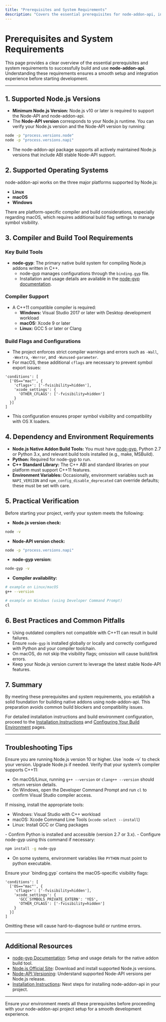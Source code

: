 ```yaml
---
title: "Prerequisites and System Requirements"
description: "Covers the essential prerequisites for node-addon-api, including supported Node.js versions, compiler and tool requirements, and supported operating systems. Ensures that users know exactly what is needed before starting installation."
---
```


# Prerequisites and System Requirements

This page provides a clear overview of the essential prerequisites and system requirements to successfully build and use **node-addon-api**. Understanding these requirements ensures a smooth setup and integration experience before starting development.

---

## 1. Supported Node.js Versions

- **Minimum Node.js Version:** Node.js v10 or later is required to support the Node-API and node-addon-api.
- The **Node-API version** corresponds to your Node.js runtime. You can verify your Node.js version and the Node-API version by running:

```bash
node -p "process.versions.node"
node -p "process.versions.napi"
```

- The node-addon-api package supports all actively maintained Node.js versions that include ABI stable Node-API support.


## 2. Supported Operating Systems

node-addon-api works on the three major platforms supported by Node.js:

- **Linux**
- **macOS**
- **Windows**

There are platform-specific compiler and build considerations, especially regarding macOS, which requires additional build flag settings to manage symbol visibility.


## 3. Compiler and Build Tool Requirements

### Key Build Tools

- **node-gyp**: The primary native build system for compiling Node.js addons written in C++.
  - node-gyp manages configurations through the `binding.gyp` file.
  - Installation and usage details are available in the [node-gyp documentation](https://github.com/nodejs/node-gyp).

### Compiler Support

- A C++11 compatible compiler is required:
  - **Windows:** Visual Studio 2017 or later with Desktop development workload
  - **macOS:** Xcode 9 or later
  - **Linux:** GCC 5 or later or Clang

### Build Flags and Configurations

- The project enforces strict compiler warnings and errors such as `-Wall`, `-Wextra`, `-Werror`, and `-Wunused-parameter`.
- For macOS, these additional `cflags` are necessary to prevent symbol export issues:

```gyp
'conditions': [
  ['OS=="mac"', {
    'cflags+': ['-fvisibility=hidden'],
    'xcode_settings': {
      'OTHER_CFLAGS': ['-fvisibility=hidden']
    }
  }]
]
```

- This configuration ensures proper symbol visibility and compatibility with OS X loaders.


## 4. Dependency and Environment Requirements

- **Node.js Native Addon Build Tools:** You must have [node-gyp](https://github.com/nodejs/node-gyp), Python 2.7 or Python 3.x, and relevant build tools installed (e.g., make, MSBuild).
- **Python:** Required for node-gyp to run.
- **C++ Standard Library:** The C++ ABI and standard libraries on your platform must support C++11 features.
- **Environment Variables:** Occasionally, environment variables such as `NAPI_VERSION` and `npm_config_disable_deprecated` can override defaults; these must be set with care.


## 5. Practical Verification

Before starting your project, verify your system meets the following:

- **Node.js version check:** 

```bash
node -v
```

- **Node-API version check:** 

```bash
node -p "process.versions.napi"
```

- **node-gyp version:** 

```bash
node-gyp -v
```

- **Compiler availability:** 

```bash
# example on Linux/macOS
g++ --version

# example on Windows (using Developer Command Prompt)
cl
```


## 6. Best Practices and Common Pitfalls

- Using outdated compilers not compatible with C++11 can result in build failures.
- Ensure `node-gyp` is installed globally or locally and correctly configured with Python and your compiler toolchain.
- On macOS, do not skip the visibility flags; omission will cause build/link errors.
- Keep your Node.js version current to leverage the latest stable Node-API features.


## 7. Summary

By meeting these prerequisites and system requirements, you establish a solid foundation for building native addons using node-addon-api. This preparation avoids common build blockers and compatibility issues.

For detailed installation instructions and build environment configuration, proceed to the [Installation Instructions](../install-instructions) and [Configuring Your Build Environment](../configuring-build) pages.


---

## Troubleshooting Tips

<AccordionGroup title="Common Prerequisite Issues">
<Accordion title="Node.js Version Is Too Low">
Ensure you are running Node.js version 10 or higher. Use `node -v` to check your version. Upgrade Node.js if needed.
</Accordion>
<Accordion title="Compiler Missing or Unsupported">
Verify that your system’s compiler supports C++11:

- On macOS/Linux, running `g++ --version` or `clang++ --version` should return version details.
- On Windows, open the Developer Command Prompt and run `cl` to confirm Visual Studio compiler access.

If missing, install the appropriate tools:
- Windows: Visual Studio with C++ workload
- macOS: Xcode Command Line Tools (`xcode-select --install`)
- Linux: Install GCC or Clang packages
</Accordion>
<Accordion title="node-gyp Setup Failures">
- Confirm Python is installed and accessible (version 2.7 or 3.x).
- Configure node-gyp using this command if necessary:

  ```bash
  npm install -g node-gyp
  ```

- On some systems, environment variables like `PYTHON` must point to python executable.
</Accordion>
<Accordion title="Build Failures on macOS Related to Symbol Visibility">
Ensure your `binding.gyp` contains the macOS-specific visibility flags:

```gyp
'conditions': [
  ['OS=="mac"', {
    'cflags+': ['-fvisibility=hidden'],
    'xcode_settings': {
      'GCC_SYMBOLS_PRIVATE_EXTERN': 'YES',
      'OTHER_CFLAGS': ['-fvisibility=hidden']
    }
  }]
]
```

Omitting these will cause hard-to-diagnose build or runtime errors.
</Accordion>
</AccordionGroup>

---

## Additional Resources

- [node-gyp Documentation](https://github.com/nodejs/node-gyp): Setup and usage details for the native addon build tool.
- [Node.js Official Site](https://nodejs.org/): Download and install supported Node.js versions.
- [Node-API Versioning](../integration-build/api-versioning-support): Understand supported Node-API versions per Node.js release.
- [Installation Instructions](../install-instructions): Next steps for installing node-addon-api in your project.


---

<Check>
Ensure your environment meets all these prerequisites before proceeding with your node-addon-api project setup for a smooth development experience.
</Check>
